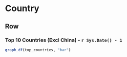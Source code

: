 Country
===================================== 

Row 
-------------------------------------

### Top 10 Countries (Excl China) - `r Sys.Date() - 1`

```r
graph_df(top_countries, "bar")
```

